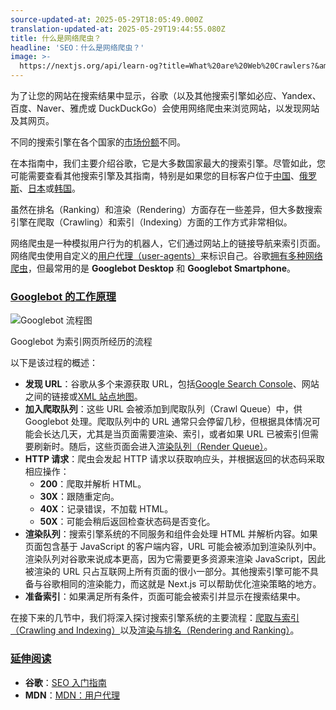 ```yaml
---
source-updated-at: 2025-05-29T18:05:49.000Z
translation-updated-at: 2025-05-29T19:44:55.080Z
title: 什么是网络爬虫？
headline: 'SEO：什么是网络爬虫？'
image: >-
  https://nextjs.org/api/learn-og?title=What%20are%20Web%20Crawlers?&amp;chapter=3
---
```


为了让您的网站在搜索结果中显示，谷歌（以及其他搜索引擎如必应、Yandex、百度、Naver、雅虎或 DuckDuckGo）会使用网络爬虫来浏览网站，以发现网站及其网页。

不同的搜索引擎在各个国家的[市场份额](https://gs.statcounter.com/search-engine-market-share)不同。

在本指南中，我们主要介绍谷歌，它是大多数国家最大的搜索引擎。尽管如此，您可能需要查看其他搜索引擎及其指南，特别是如果您的目标客户位于[中国](https://gs.statcounter.com/search-engine-market-share/all/china)、[俄罗斯](https://gs.statcounter.com/search-engine-market-share/all/russian-federation)、[日本](https://gs.statcounter.com/search-engine-market-share/all/japan)或[韩国](https://gs.statcounter.com/search-engine-market-share/all/south-korea)。

虽然在排名（Ranking）和渲染（Rendering）方面存在一些差异，但大多数搜索引擎在爬取（Crawling）和索引（Indexing）方面的工作方式非常相似。

网络爬虫是一种模拟用户行为的机器人，它们通过网站上的链接导航来索引页面。网络爬虫使用自定义的[用户代理（user-agents）](https://developer.mozilla.org/docs/Web/HTTP/Headers/User-Agent)来标识自己。谷歌[拥有多种网络爬虫](https://developers.google.com/search/docs/advanced/crawling/overview-google-crawlers)，但最常用的是 **Googlebot Desktop** 和 **Googlebot Smartphone**。

### [Googlebot 的工作原理](#how-does-googlebot-work)

![Googlebot 流程图](https://h8DxKfmAPhn8O0p3.public.blob.vercel-storage.com/learn/pages-router/seo/googlebot.png)

Googlebot 为索引网页所经历的流程

以下是该过程的概述：

*   **发现 URL**：谷歌从多个来源获取 URL，包括[Google Search Console](https://search.google.com/search-console)、网站之间的链接或[XML 站点地图](https://developers.google.com/search/docs/advanced/sitemaps/overview)。
*   **加入爬取队列**：这些 URL 会被添加到爬取队列（Crawl Queue）中，供 Googlebot 处理。爬取队列中的 URL 通常只会停留几秒，但根据具体情况可能会长达几天，尤其是当页面需要渲染、索引，或者如果 URL 已被索引但需要刷新时。随后，这些页面会进入[渲染队列（Render Queue）](/learn/seo/rendering-and-ranking)。
*   **HTTP 请求**：爬虫会发起 HTTP 请求以获取响应头，并根据返回的状态码采取相应操作：
    *   **200**：爬取并解析 HTML。
    *   **30X**：跟随重定向。
    *   **40X**：记录错误，不加载 HTML。
    *   **50X**：可能会稍后返回检查状态码是否变化。
*   **渲染队列**：搜索引擎系统的不同服务和组件会处理 HTML 并解析内容。如果页面包含基于 JavaScript 的客户端内容，URL 可能会被添加到渲染队列中。渲染队列对谷歌来说成本更高，因为它需要更多资源来渲染 JavaScript，因此被渲染的 URL 只占互联网上所有页面的很小一部分。其他搜索引擎可能不具备与谷歌相同的渲染能力，而这就是 Next.js 可以帮助优化渲染策略的地方。
*   **准备索引**：如果满足所有条件，页面可能会被索引并显示在搜索结果中。

在接下来的几节中，我们将深入探讨搜索引擎系统的主要流程：[爬取与索引（Crawling and Indexing）](/learn/seo/crawling-and-indexing)以及[渲染与排名（Rendering and Ranking）](/learn/seo/rendering-and-ranking)。

### [延伸阅读](#further-reading)

*   **谷歌**：[SEO 入门指南](https://developers.google.com/search/docs/beginner/seo-starter-guide)
*   **MDN**：[MDN：用户代理](https://developer.mozilla.org/docs/Web/HTTP/Headers/User-Agent)